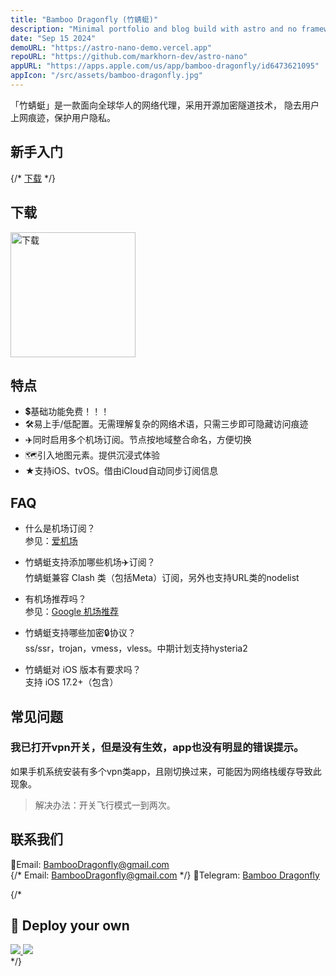 ```yaml
---
title: "Bamboo Dragonfly (竹蜻蜓)"
description: "Minimal portfolio and blog build with astro and no frameworks."
date: "Sep 15 2024"
demoURL: "https://astro-nano-demo.vercel.app"
repoURL: "https://github.com/markhorn-dev/astro-nano"
appURL: "https://apps.apple.com/us/app/bamboo-dragonfly/id6473621095"
appIcon: "/src/assets/bamboo-dragonfly.jpg"
---
```


「竹蜻蜓」是一款面向全球华人的网络代理，采用开源加密隧道技术，
隐去用户上网痕迹，保护用户隐私。

## 新手入门
<YouTube id="https://youtu.be/A8ZgBa1SPVY" />  
{/* <a href="https://apps.apple.com/us/app/bamboo-dragonfly/id6473621095">下载</a> */}

## 下载
<div class="flex gap-2">
<a href="https://apps.apple.com/us/app/bamboo-dragonfly/id6473621095">
  <img src="/download-appstore.png" alt="下载"  width="200" />
</a>
</div>

## 特点
- 💲基础功能免费！！！
- 🛠️易上手/低配置。无需理解复杂的网络术语，只需三步即可隐藏访问痕迹
- ✈️同时启用多个机场订阅。节点按地域整合命名，方便切换
- 🗺️引入地图元素。提供沉浸式体验
- ★支持iOS、tvOS。借由iCloud自动同步订阅信息

## FAQ
- 什么是机场订阅？   
参见：[爱机场](https://aijichang.xyz/6190/)

- 竹蜻蜓支持添加哪些机场✈️订阅？   
竹蜻蜓兼容 Clash 类（包括Meta）订阅，另外也支持URL类的nodelist

- 有机场推荐吗？   
参见：[Google 机场推荐](https://www.google.com.hk/search?q=%E6%9C%BA%E5%9C%BA%E6%8E%A8%E8%8D%90&oq=%E6%9C%BA%E5%9C%BA%E6%8E%A8%E8%8D%90&gs_lcrp=EgZjaHJvbWUyBggAEEUYOTILCAEQABgKGBMYgAQyDAgCEAAYChgMGBMYHjIMCAMQABgKGAwYExgeMgwIBBAuGAoYDBgTGB4yDAgFEAAYChgMGBMYHjIKCAYQABgMGBMYHjIMCAcQLhgKGAwYExgeMgoICBAAGAwYExgeMhIICRAuGAoYDBgTGB4YxwEY0QPSAQg3OTE0ajBqN6gCALACAA&sourceid=chrome&ie=UTF-8)

- 竹蜻蜓支持哪些加密🔒协议？   
ss/ssr，trojan，vmess，vless。中期计划支持hysteria2

- 竹蜻蜓对 iOS 版本有要求吗？   
支持 iOS 17.2+（包含）

## 常见问题

### 我已打开vpn开关，但是没有生效，app也没有明显的错误提示。   
如果手机系统安装有多个vpn类app，且刚切换过来，可能因为网络栈缓存导致此现象。   
> 解决办法：开关飞行模式一到两次。

## 联系我们
📧Email: [BambooDragonfly@gmail.com](mailto:rootxigua+BambooDragonfly@gmail.com)  
{/* Email: <a href="mailto:rootxigua+BambooDragonfly@gmail.com">BambooDragonfly@gmail.com</a>   */}
🤖Telegram: [Bamboo Dragonfly](https://t.me/+0HOqseq-ENQ0NWJh)

{/* 
## 🚀 Deploy your own

<div class="flex gap-2">
  <a target="_blank" aria-label="Deploy with Vercel" href="https://vercel.com/new/clone?repository-url=https://github.com/markhorn-dev/astro-nano">
    <img src="/deploy_vercel.svg" />
  </a>
  <a target="_blank" aria-label="Deploy with Netlify" href="https://app.netlify.com/start/deploy?repository=https://github.com/markhorn-dev/astro-nano">
    <img src="/deploy_netlify.svg" />
  </a>
</div>
 */}


